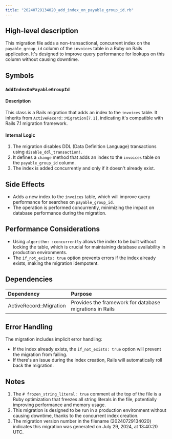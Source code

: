 ```yaml
---
title: "20240729134020_add_index_on_payable_group_id.rb"
---
```


## High-level description
This migration file adds a non-transactional, concurrent index on the `payable_group_id` column of the `invoices` table in a Ruby on Rails application. It's designed to improve query performance for lookups on this column without causing downtime.

## Symbols

### `AddIndexOnPayableGroupId`
#### Description
This class is a Rails migration that adds an index to the `invoices` table. It inherits from `ActiveRecord::Migration[7.1]`, indicating it's compatible with Rails 7.1 migration framework.

#### Internal Logic
1. The migration disables DDL (Data Definition Language) transactions using `disable_ddl_transaction!`.
2. It defines a `change` method that adds an index to the `invoices` table on the `payable_group_id` column.
3. The index is added concurrently and only if it doesn't already exist.

## Side Effects
- Adds a new index to the `invoices` table, which will improve query performance for searches on `payable_group_id`.
- The operation is performed concurrently, minimizing the impact on database performance during the migration.

## Performance Considerations
- Using `algorithm: :concurrently` allows the index to be built without locking the table, which is crucial for maintaining database availability in production environments.
- The `if_not_exists: true` option prevents errors if the index already exists, making the migration idempotent.

## Dependencies
| Dependency | Purpose |
|:-----------|:--------|
| ActiveRecord::Migration | Provides the framework for database migrations in Rails |

## Error Handling
The migration includes implicit error handling:
- If the index already exists, the `if_not_exists: true` option will prevent the migration from failing.
- If there's an issue during the index creation, Rails will automatically roll back the migration.

## Notes
1. The `# frozen_string_literal: true` comment at the top of the file is a Ruby optimization that freezes all string literals in the file, potentially improving performance and memory usage.
2. This migration is designed to be run in a production environment without causing downtime, thanks to the concurrent index creation.
3. The migration version number in the filename (20240729134020) indicates this migration was generated on July 29, 2024, at 13:40:20 UTC.